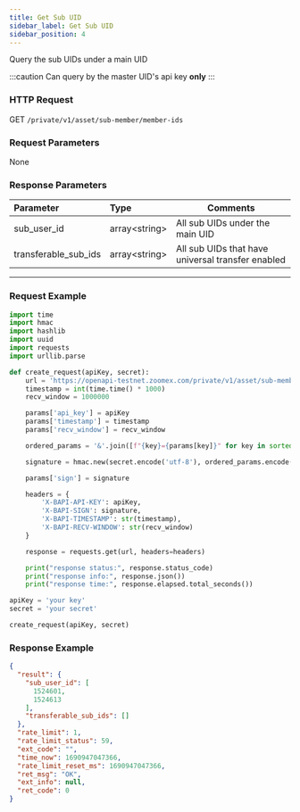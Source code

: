 ```yaml
---
title: Get Sub UID
sidebar_label: Get Sub UID
sidebar_position: 4
---
```


Query the sub UIDs under a main UID

:::caution
Can query by the master UID's api key **only**
:::

### HTTP Request
GET `/private/v1/asset/sub-member/member-ids`

### Request Parameters
None

### Response Parameters
| Parameter | Type | Comments|
|:----- |:-----|----- |
|sub_user_id |array&lt;string&gt; |All sub UIDs under the main UID |
|transferable_sub_ids |array&lt;string&gt; |All sub UIDs that have universal transfer enabled |

---

### Request Example

``` python
import time
import hmac
import hashlib
import uuid
import requests
import urllib.parse

def create_request(apiKey, secret):
    url = 'https://openapi-testnet.zoomex.com/private/v1/asset/sub-member/member-ids'
    timestamp = int(time.time() * 1000)
    recv_window = 1000000

    params['api_key'] = apiKey
    params['timestamp'] = timestamp
    params['recv_window'] = recv_window

    ordered_params = '&'.join([f"{key}={params[key]}" for key in sorted(params.keys())])

    signature = hmac.new(secret.encode('utf-8'), ordered_params.encode('utf-8'), hashlib.sha256).hexdigest()

    params['sign'] = signature

    headers = {
        'X-BAPI-API-KEY': apiKey,
        'X-BAPI-SIGN': signature,
        'X-BAPI-TIMESTAMP': str(timestamp),
        'X-BAPI-RECV-WINDOW': str(recv_window)
    }

    response = requests.get(url, headers=headers)

    print("response status:", response.status_code)
    print("response info:", response.json())
    print("response time:", response.elapsed.total_seconds())

apiKey = 'your key'
secret = 'your secret'

create_request(apiKey, secret)

```

### Response Example

```json
{
  "result": {
    "sub_user_id": [
      1524601,
      1524613
    ],
    "transferable_sub_ids": []
  },
  "rate_limit": 1,
  "rate_limit_status": 59,
  "ext_code": "",
  "time_now": 1690947047366,
  "rate_limit_reset_ms": 1690947047366,
  "ret_msg": "OK",
  "ext_info": null,
  "ret_code": 0
}
```
